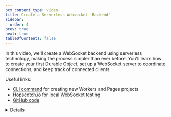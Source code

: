 ```yaml
---
pcx_content_type: video
title: Create a Serverless Websocket 'Backend'
sidebar:
  order: 4
prev: true
next: true
tableOfContents: false
---
```



<Stream
	id="86c64a50e0ea53dadd1ea1194bdeda92"
	title="Create a Serverless Websocket 'Backend'"
	thumbnail="2.5s"
/>

In this video, we'll create a WebSocket backend using serverless technology, making the process simpler than ever before. You'll learn how to create your first Durable Object, set up a WebSocket server to coordinate connections, and keep track of connected clients.

Useful links:

- [CLI command](/pages/get-started/c3/) for creating new Workers and Pages projects
- [Hopscotch.io](https://hoppscotch.io/) for local WebSocket testing
- [GitHub code](https://github.com/megaconfidence/veet)

<Details header="Video series" >

<DirectoryListing folder="durable-objects/get-started/video-series" />

</Details>
